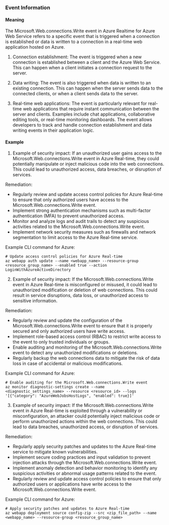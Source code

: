 
### Event Information

#### Meaning

The Microsoft.Web.connections.Write event in Azure Realtime for Azure Web Service refers to a specific event that is triggered when a connection is established or data is written to a connection in a real-time web application hosted on Azure. 

1. Connection establishment: The event is triggered when a new connection is established between a client and the Azure Web Service. This can happen when a client initiates a connection request to the server.

2. Data writing: The event is also triggered when data is written to an existing connection. This can happen when the server sends data to the connected clients, or when a client sends data to the server.

3. Real-time web applications: The event is particularly relevant for real-time web applications that require instant communication between the server and clients. Examples include chat applications, collaborative editing tools, or real-time monitoring dashboards. The event allows developers to track and handle connection establishment and data writing events in their application logic.

#### Example

1. Example of security impact: If an unauthorized user gains access to the Microsoft.Web.connections.Write event in Azure Real-time, they could potentially manipulate or inject malicious code into the web connections. This could lead to unauthorized access, data breaches, or disruption of services.

Remediation:
- Regularly review and update access control policies for Azure Real-time to ensure that only authorized users have access to the Microsoft.Web.connections.Write event.
- Implement strong authentication mechanisms such as multi-factor authentication (MFA) to prevent unauthorized access.
- Monitor and analyze logs and audit trails to detect any suspicious activities related to the Microsoft.Web.connections.Write event.
- Implement network security measures such as firewalls and network segmentation to limit access to the Azure Real-time service.

Example CLI command for Azure:
```
# Update access control policies for Azure Real-time
az webapp auth update --name <webapp_name> --resource-group <resource_group_name> --enabled true --action LoginWithAzureActiveDirectory
```

2. Example of security impact: If the Microsoft.Web.connections.Write event in Azure Real-time is misconfigured or misused, it could lead to unauthorized modification or deletion of web connections. This could result in service disruptions, data loss, or unauthorized access to sensitive information.

Remediation:
- Regularly review and update the configuration of the Microsoft.Web.connections.Write event to ensure that it is properly secured and only authorized users have write access.
- Implement role-based access control (RBAC) to restrict write access to the event to only trusted individuals or groups.
- Enable auditing and monitoring of the Microsoft.Web.connections.Write event to detect any unauthorized modifications or deletions.
- Regularly backup the web connections data to mitigate the risk of data loss in case of accidental or malicious modifications.

Example CLI command for Azure:
```
# Enable auditing for the Microsoft.Web.connections.Write event
az monitor diagnostic-settings create --name <diagnostic_settings_name> --resource <resource_id> --logs '[{"category": "AzureWebJobsHostLogs", "enabled": true}]'
```

3. Example of security impact: If the Microsoft.Web.connections.Write event in Azure Real-time is exploited through a vulnerability or misconfiguration, an attacker could potentially inject malicious code or perform unauthorized actions within the web connections. This could lead to data breaches, unauthorized access, or disruption of services.

Remediation:
- Regularly apply security patches and updates to the Azure Real-time service to mitigate known vulnerabilities.
- Implement secure coding practices and input validation to prevent injection attacks through the Microsoft.Web.connections.Write event.
- Implement anomaly detection and behavior monitoring to identify any suspicious activities or abnormal usage patterns related to the event.
- Regularly review and update access control policies to ensure that only authorized users or applications have write access to the Microsoft.Web.connections.Write event.

Example CLI command for Azure:
```
# Apply security patches and updates to Azure Real-time
az webapp deployment source config-zip --src <zip_file_path> --name <webapp_name> --resource-group <resource_group_name>
```

